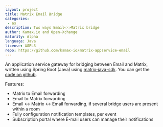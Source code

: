 ```yaml
---
layout: project
title: Matrix Email Bridge
categories: 
 - as
description: Two ways Email<->Matrix bridge
author: Kamax.io and Open-Xchange
maturity: Alpha
language: Java
license: AGPL3
repo: https://github.com/kamax-io/matrix-appservice-email
---
```


An application service gateway for bridging between Email and Matrix, written using Spring Boot (Java) using [matrix-java-sdk](https://github.com/kamax-io/matrix-java-sdk). 
You can get the [code on github](https://github.com/kamax-io/matrix-appservice-email).

Features:
- Matrix to Email forwarding
- Email to Matrix forwarding
- Email <-> Matrix <-> Email forwarding, if several bridge users are present within a room
- Fully configuration notification templates, per event
- Subscription portal where E-mail users can manage their notifications


